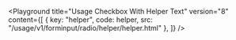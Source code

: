 

<Playground	
	title="Usage Checkbox With Helper Text"
	version="8"
	content={[
		{ key: "helper", code: helper, src: "/usage/v1/forminput/radio/helper/helper.html" },
	]}
/>
